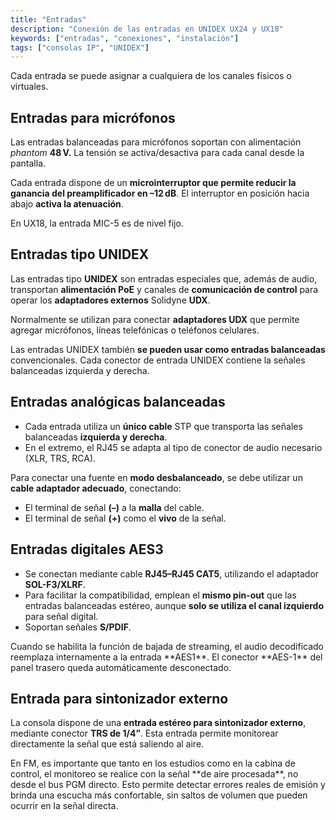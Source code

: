 ```yaml
---
title: "Entradas"
description: "Conexión de las entradas en UNIDEX UX24 y UX18"
keywords: ["entradas", "conexiones", "instalación"]
tags: ["consolas IP", "UNIDEX"]
---
```


<Tip>
  Cada entrada se puede asignar a cualquiera de los canales físicos o virtuales.
</Tip>

## <Icon icon="arrow-right-to-line" iconType="solid" color="#008dff" size={22} />  Entradas para micrófonos

Las entradas balanceadas para micrófonos soportan con alimentación _phantom_ **48 V.** La tensión se activa/desactiva para cada canal desde la pantalla.

Cada entrada dispone de un **microinterruptor que permite reducir la ganancia del preamplificador en –12 dB**. El interruptor en posición hacia abajo **activa la atenuación**.

<Info>
  En UX18, la entrada MIC-5 es de nivel fijo.
</Info>


## <Icon icon="arrow-right-to-line" iconType="solid" color="#6f07ab" size={22} />  Entradas tipo UNIDEX

Las entradas tipo **UNIDEX** son entradas especiales que, además de audio, transportan **alimentación PoE** y canales de **comunicación de control** para operar los **adaptadores externos** Solidyne **UDX**.

Normalmente se utilizan para conectar **adaptadores UDX** que permite agregar micrófonos, líneas telefónicas o teléfonos celulares.

Las entradas UNIDEX también **se pueden usar como entradas balanceadas** convencionales. Cada conector de entrada UNIDEX contiene la señales balanceadas izquierda y derecha.

## <Icon icon="arrow-right-to-line" iconType="solid" color="#008dff" size={22} />  Entradas analógicas balanceadas

- Cada entrada utiliza un **único cable** STP que transporta las señales balanceadas **izquierda y derecha**.
- En el extremo, el RJ45 se adapta al tipo de conector de audio necesario (XLR, TRS, RCA).

Para conectar una fuente en **modo desbalanceado**, se debe utilizar un **cable adaptador adecuado**, conectando:

- El terminal de señal **(–)** a la **malla** del cable.
- El terminal de señal **(\+)** como el **vivo** de la señal.

## <Icon icon="arrow-right-to-line" iconType="solid" color="#008dff" size={22} />  Entradas digitales AES3

- Se conectan mediante cable **RJ45–RJ45 CAT5**, utilizando el adaptador **SOL-F3/XLRF**.
- Para facilitar la compatibilidad, emplean el **mismo pin-out** que las entradas balanceadas estéreo, aunque **solo se utiliza el canal izquierdo** para señal digital.
- Soportan señales **S/PDIF**.

<Note>
  Cuando se habilita la función de bajada de streaming, el audio decodificado reemplaza internamente a la entrada **AES1**. El conector **AES-1** del panel trasero queda automáticamente desconectado.
</Note>

## Entrada para sintonizador externo

La consola dispone de una **entrada estéreo para sintonizador externo**, mediante conector **TRS de 1/4”**. Esta entrada permite monitorear directamente la señal que está saliendo al aire.

<Tip>
  En FM, es importante que tanto en los estudios como en la cabina de control, el monitoreo se realice con la señal **de aire procesada**, no desde el bus PGM directo. Esto permite detectar errores reales de emisión y brinda una escucha más confortable, sin saltos de volumen que pueden ocurrir en la señal directa.
</Tip>